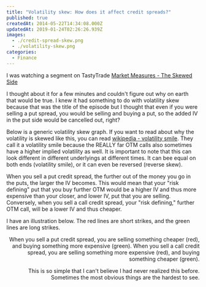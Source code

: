 ```yaml
---
title: "Volatility skew: How does it affect credit spreads?"
published: true
createdAt: 2014-05-22T14:34:08.000Z
updatedAt: 2019-01-24T02:26:26.939Z
images:
  - ./credit-spread-skew.png
  - ./volatility-skew.png
categories:
  - Finance
---
```


I was watching a segment on TastyTrade [Market Measures - The Skewed Side](https://www.tastytrade.com/tt/shows/market-measures/episodes/11473)

I thought about it for a few minutes and couldn't figure out why on earth that would be true. I knew it had something
to do with volatility skew because that was the title of the episode but I thought that even if you were selling a
put spread, you would be selling and buying a put, so the added IV in the put side would be cancelled out, right?

Below is a generic volatility skew graph. If you want to read about why the volatility is skewed like this, you can read
[wikipedia - volatility smile](http://en.wikipedia.org/wiki/Volatility_smile). They call it a volatility smile
because the REALLY far OTM calls also sometimes have a higher implied volatility as well. It is important to note
that this can look different in different underlyings at different times. It can bee equal on both ends (volatility
smile), or it can even be reversed (reverse skew).

<Image2 align="left" width="40%" />

When you sell a put credit spread, the further out of the money you go in the puts, the larger the IV becomes. This
would mean that your "risk defining" put that you buy further OTM would be a higher IV and thus more expensive than
your closer, and lower IV, put that you are selling. Conversely, when you sell a call credit spread, your "risk
defining," further OTM call, will be a lower IV and thus cheaper.

I have an illustration below. The red lines are short strikes, and the green lines are long strikes.

<Image1 align="right" width="40%" />

When you sell a put credit spread, you are selling something cheaper (red), and buying something more expensive
(green). When you sell a call credit spread, you are selling something more expensive (red), and buying something
cheaper (green).

This is so simple that I can't believe I had never realized this before. Sometimes the most obvious things are the
hardest to see.

